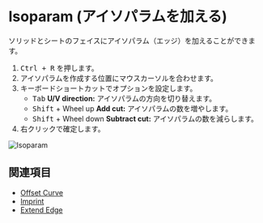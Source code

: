 
# Isoparam (アイソパラムを加える)

<Reference shortcut="Ctrl + R" command="Isoparam" button="" />

ソリッドとシートのフェイスにアイソパラム（エッジ）を加えることができます。

1. <kbd>Ctrl + R</kbd> を押します。
2. アイソパラムを作成する位置にマウスカーソルを合わせます。
3. キーボードショートカットでオプションを設定します。
   - <kbd>Tab</kbd> **U/V direction:** アイソパラムの方向を切り替えます。
   - <kbd>Shift</kbd> + Wheel up **Add cut:** アイソパラムの数を増やします。
   - <kbd>Shift</kbd> + Wheel down **Subtract cut:** アイソパラムの数を減らします。
4. 右クリックで確定します。

![Isoparam](/img/isoparam.gif)

## 関連項目
- [Offset Curve](./offset-curve)
- [Imprint](./imprint)
- [Extend Edge](./extend-edge)